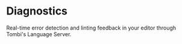 # Diagnostics

Real-time error detection and linting feedback in your editor through Tombi's Language Server.
